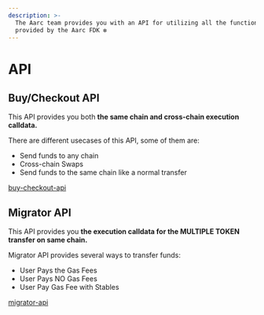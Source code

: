 ```yaml
---
description: >-
  The Aarc team provides you with an API for utilizing all the functions
  provided by the Aarc FDK ❇️
---
```


# API

## Buy/Checkout API

This API provides you both **the same chain and cross-chain execution calldata.**

There are different usecases of this API, some of them are:

* Send funds to any chain&#x20;
* Cross-chain Swaps&#x20;
* Send funds to the same chain like a normal transfer

[buy-checkout-api](buy-checkout-api)

## Migrator API

This API provides you **the execution calldata for the MULTIPLE TOKEN transfer on same chain.**

Migrator API provides several ways to transfer funds:

* User Pays the Gas Fees
* User Pays NO Gas Fees&#x20;
* User Pay Gas Fee with Stables

[migrator-api](migrator-api/)
